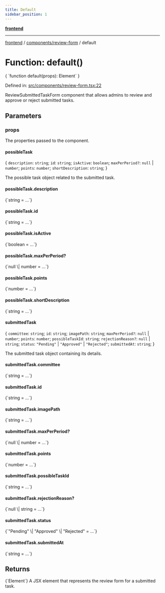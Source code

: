 ```yaml
---
title: Default
sidebar_position: 1
---
```



[**frontend**](../../..)

***

[frontend](../../..) / [components/review-form](..) / default

# Function: default()

<CodeBlock language="ts">
{ `function default(props): Element` }
</CodeBlock>

Defined in: [src/components/review-form.tsx:22](https://github.com/svsticky/CommitteeClash/blob/f974faa16c13593c1cc0eea50bf89b045abdabb5/frontend/src/components/review-form.tsx#L22)

ReviewSubmittedTaskForm component that allows admins to review and approve or reject submitted tasks.

## Parameters

### props

The properties passed to the component.

#### possibleTask

\{ `description`: `string`; `id`: `string`; `isActive`: `boolean`; `maxPerPeriod?`: `null` \| `number`; `points`: `number`; `shortDescription`: `string`; \}

The possible task object related to the submitted task.

#### possibleTask.description
<CodeBlock language="ts">
{`string = ...`}
</CodeBlock>

#### possibleTask.id
<CodeBlock language="ts">
{`string = ...`}
</CodeBlock>

#### possibleTask.isActive
<CodeBlock language="ts">
{`boolean = ...`}
</CodeBlock>

#### possibleTask.maxPerPeriod?
<CodeBlock language="ts">
{`null \| number = ...`}
</CodeBlock>

#### possibleTask.points
<CodeBlock language="ts">
{`number = ...`}
</CodeBlock>

#### possibleTask.shortDescription
<CodeBlock language="ts">
{`string = ...`}
</CodeBlock>

#### submittedTask

\{ `committee`: `string`; `id`: `string`; `imagePath`: `string`; `maxPerPeriod?`: `null` \| `number`; `points`: `number`; `possibleTaskId`: `string`; `rejectionReason?`: `null` \| `string`; `status`: `"Pending"` \| `"Approved"` \| `"Rejected"`; `submittedAt`: `string`; \}

The submitted task object containing its details.

#### submittedTask.committee
<CodeBlock language="ts">
{`string = ...`}
</CodeBlock>

#### submittedTask.id
<CodeBlock language="ts">
{`string = ...`}
</CodeBlock>

#### submittedTask.imagePath
<CodeBlock language="ts">
{`string = ...`}
</CodeBlock>

#### submittedTask.maxPerPeriod?
<CodeBlock language="ts">
{`null \| number = ...`}
</CodeBlock>

#### submittedTask.points
<CodeBlock language="ts">
{`number = ...`}
</CodeBlock>

#### submittedTask.possibleTaskId
<CodeBlock language="ts">
{`string = ...`}
</CodeBlock>

#### submittedTask.rejectionReason?
<CodeBlock language="ts">
{`null \| string = ...`}
</CodeBlock>

#### submittedTask.status
<CodeBlock language="ts">
{`"Pending" \| "Approved" \| "Rejected" = ...`}
</CodeBlock>

#### submittedTask.submittedAt
<CodeBlock language="ts">
{`string = ...`}
</CodeBlock>

## Returns
<CodeBlock language="ts">
{`Element`}
</CodeBlock>
A JSX element that represents the review form for a submitted task.
